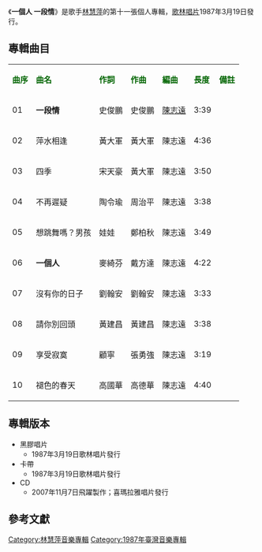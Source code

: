 {{unreferenced|time=2014-01-16T14:29:20+00:00}}
{{Infobox album <!-- See Wikipedia:WikiProject_Albums -->
| name       = 一個人 一段情
| type       = 專輯
| artist     = [[林慧萍|林慧萍]]
| cover      = 
| released   = 1987年3月19日
| genre      = [[國語流行音樂|國語流行音樂]]
| length     = 39分10秒
| label      = [[歌林唱片|歌林唱片]]
<!-- 未知參數 | number     = KLQA-1328 -->
| producer   = [[黃建昌|黃建昌]]
| prev_title = [[流行金曲-林慧萍專輯〈二〉|流行金曲-林慧萍專輯〈二〉]]
| prev_year  = 1986 <!-- 11月 -->
| next_title = [[1987_巨星金曲|1987 巨星金曲]]
| next_year  = 1987 <!-- 7月 -->
}}
《'''一個人 一段情'''》是歌手[[林慧萍|林慧萍]]的第十一張個人專輯，[[歌林唱片|歌林唱片]]1987年3月19日發行。

==專輯曲目==
{| class="wikitable"
|-
| <font color=darkgreen>'''曲序'''</font> || <font color=darkgreen>'''曲名'''</font> || <font color=darkgreen>'''作詞'''</font> || <font color=darkgreen>'''作曲'''</font> || <font color=darkgreen>'''編曲'''</font>|| <font color=darkgreen>'''長度'''</font>  || <font color=darkgreen>'''備註'''</font>
|-
| 01 || '''一段情''' || 史俊鵬 || 史俊鵬 || [[陳志遠|陳志遠]] || 3:39 ||
|-
| 02 || 萍水相逢 || 黃大軍 || 黃大軍 || 陳志遠 || 4:36 ||
|-
| 03 || 四季 || 宋天豪 || 黃大軍 || 陳志遠 || 3:50 ||
|-
| 04 || 不再遲疑 || 陶令瑜 || 周治平 || 陳志遠 || 3:38 || 
|-
| 05 || 想跳舞嗎？男孩 || 娃娃 || 鄭柏秋 || 陳志遠 || 3:49 || 
|-
| 06 || '''一個人''' || 麥綺芬 || 戴方達 || 陳志遠 || 4:22 ||  
|-
| 07 || 沒有你的日子 || 劉翰安 || 劉翰安 || 陳志遠 || 3:33 || 
|-
| 08 || 請你別回頭 || 黃建昌 || 黃建昌 || 陳志遠 || 3:38 || 
|-
| 09 || 享受寂寞 || 顧寧 || 張勇強 || 陳志遠 || 3:19 ||
|-
| 10 || 褪色的春天 || 高國華 || 高德華 || 陳志遠 || 4:40 ||
|}


== 專輯版本 ==
*黑膠唱片
**1987年3月19日歌林唱片發行
*卡帶
**1987年3月19日歌林唱片發行
*CD
**2007年11月7日飛躍製作；喜瑪拉雅唱片發行


==參考文獻==
{{reflist}}

[[Category:林慧萍音樂專輯|Category:林慧萍音樂專輯]]
[[Category:1987年臺灣音樂專輯|Category:1987年臺灣音樂專輯]]